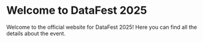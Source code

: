 # Welcome to DataFest 2025
Welcome to the official website for DataFest 2025! Here you can find all the details about the event.
